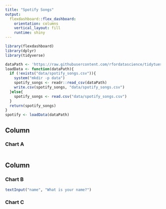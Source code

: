 ```yaml
---
title: "Spotify Songs"
output: 
  flexdashboard::flex_dashboard:
    orientation: columns
    vertical_layout: fill
    runtime: shiny
---
```


```r
library(flexdashboard)
library(dplyr)
library(tidyverse)

dataPath <- 'https://raw.githubusercontent.com/rfordatascience/tidytuesday/master/data/2020/2020-01-21/spotify_songs.csv'
loadData <- function(dataPath){
  if (!exists("data/spotify_songs.csv")){
    system("mkdir -p data")
    spotify_songs <- readr::read_csv(dataPath)
    write.csv(spotify_songs, "data/spotify_songs.csv")
  }else{
    spotify_songs <- read.csv("data/spotify_songs.csv")
  }
  return(spotify_songs)
}
spotify <- loadData(dataPath)
```

Column {data-width=650}
-----------------------------------------------------------------------

### Chart A

```r

```

Column {data-width=350}
-----------------------------------------------------------------------

### Chart B

```r
textInput("name", "What is your name?")

```

### Chart C

```r

```

